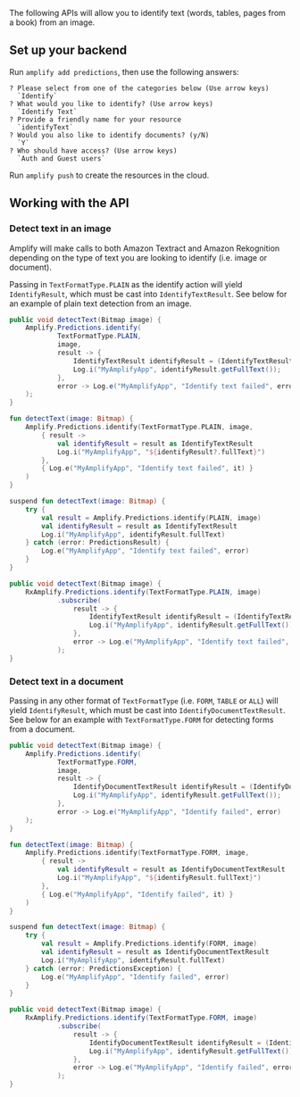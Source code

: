 The following APIs will allow you to identify text (words, tables, pages from a book) from an image.

## Set up your backend

Run `amplify add predictions`, then use the following answers:

```console
? Please select from one of the categories below (Use arrow keys)
  `Identify`
? What would you like to identify? (Use arrow keys)
  `Identify Text`
? Provide a friendly name for your resource
  `identifyText`
? Would you also like to identify documents? (y/N)
  `Y`
? Who should have access? (Use arrow keys)
  `Auth and Guest users`
```

Run `amplify push` to create the resources in the cloud.

## Working with the API

### Detect text in an image

Amplify will make calls to both Amazon Textract and Amazon Rekognition depending on the type of text you are looking to identify (i.e. image or document).

Passing in `TextFormatType.PLAIN` as the identify action will yield `IdentifyResult`, which must be cast into `IdentifyTextResult`. See below for an example of plain text detection from an image.

<BlockSwitcher>
<Block name="Java">

```java
public void detectText(Bitmap image) {
    Amplify.Predictions.identify(
            TextFormatType.PLAIN,
            image,
            result -> {
                IdentifyTextResult identifyResult = (IdentifyTextResult) result;
                Log.i("MyAmplifyApp", identifyResult.getFullText());
            },
            error -> Log.e("MyAmplifyApp", "Identify text failed", error)
    );
}
```

</Block>
<Block name="Kotlin - Callbacks">

```kotlin
fun detectText(image: Bitmap) {
    Amplify.Predictions.identify(TextFormatType.PLAIN, image,
        { result ->
            val identifyResult = result as IdentifyTextResult
            Log.i("MyAmplifyApp", "${identifyResult?.fullText}")
        },
        { Log.e("MyAmplifyApp", "Identify text failed", it) }
    )
}
```

</Block>
<Block name="Kotlin - Coroutines (Beta)">

```kotlin
suspend fun detectText(image: Bitmap) {
    try {
        val result = Amplify.Predictions.identify(PLAIN, image)
        val identifyResult = result as IdentifyTextResult
        Log.i("MyAmplifyApp", identifyResult.fullText)
    } catch (error: PredictionsResult) {
        Log.e("MyAmplifyApp", "Identify text failed", error)
    }
}
```

</Block>
<Block name="RxJava">

```java
public void detectText(Bitmap image) {
    RxAmplify.Predictions.identify(TextFormatType.PLAIN, image)
            .subscribe(
                result -> {
                    IdentifyTextResult identifyResult = (IdentifyTextResult) result;
                    Log.i("MyAmplifyApp", identifyResult.getFullText());
                },
                error -> Log.e("MyAmplifyApp", "Identify text failed", error)
            );
}
```

</Block>
</BlockSwitcher>

### Detect text in a document

Passing in any other format of `TextFormatType` (i.e. `FORM`, `TABLE` or `ALL`) will yield `IdentifyResult`, which must be cast into `IdentifyDocumentTextResult`. See below for an example with `TextFormatType.FORM` for detecting forms from a document.

<BlockSwitcher>
<Block name="Java">

```java
public void detectText(Bitmap image) {
    Amplify.Predictions.identify(
            TextFormatType.FORM,
            image,
            result -> {
                IdentifyDocumentTextResult identifyResult = (IdentifyDocumentTextResult) result;
                Log.i("MyAmplifyApp", identifyResult.getFullText());
            },
            error -> Log.e("MyAmplifyApp", "Identify failed", error)
    );
}
```

</Block>
<Block name="Kotlin - Callbacks">

```kotlin
fun detectText(image: Bitmap) {
    Amplify.Predictions.identify(TextFormatType.FORM, image,
        { result ->
            val identifyResult = result as IdentifyDocumentTextResult
            Log.i("MyAmplifyApp", "${identifyResult.fullText}")
        },
        { Log.e("MyAmplifyApp", "Identify failed", it) }
    )
}
```

</Block>
<Block name="Kotlin - Coroutines (Beta)">

```kotlin
suspend fun detectText(image: Bitmap) {
    try {
        val result = Amplify.Predictions.identify(FORM, image)
        val identifyResult = result as IdentifyDocumentTextResult
        Log.i("MyAmplifyApp", identifyResult.fullText)
    } catch (error: PredictionsException) {
        Log.e("MyAmplifyApp", "Identify failed", error)
    }
}
```

</Block>
<Block name="RxJava">

```java
public void detectText(Bitmap image) {
    RxAmplify.Predictions.identify(TextFormatType.FORM, image)
            .subscribe(
                result -> {
                    IdentifyDocumentTextResult identifyResult = (IdentifyDocumentTextResult) result;
                    Log.i("MyAmplifyApp", identifyResult.getFullText());
                },
                error -> Log.e("MyAmplifyApp", "Identify failed", error)
            );
}
```

</Block>
</BlockSwitcher>
